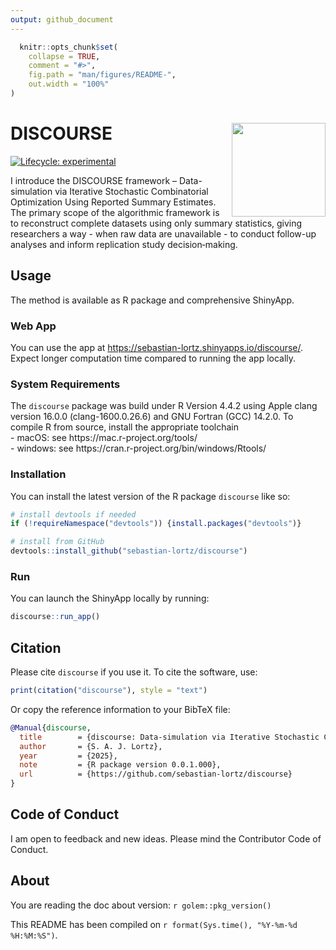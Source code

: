```yaml
---
output: github_document
---
```


<!-- README.md is generated from README.Rmd. Please edit that file -->

```r
  knitr::opts_chunk$set(
    collapse = TRUE,
    comment = "#>",
    fig.path = "man/figures/README-",
    out.width = "100%"
)
```

# DISCOURSE <a href="https://sebastian-lortz.github.io/discourse/"><img src="man/figures/logo-comp.png" align="right" height="150" alt-text="DISCOURSE logo"/></a>

<!-- badges:start -->
[![Lifecycle: experimental](https://img.shields.io/badge/lifecycle-experimental-orange.svg)](https://www.tidyverse.org/lifecycle/#experimental)
<!-- badges:end -->

I introduce the DISCOURSE framework – Data-simulation via Iterative Stochastic Combinatorial Optimization Using Reported Summary Estimates. The primary scope of the algorithmic framework is to reconstruct complete datasets using only summary statistics, giving researchers a way - when raw data are unavailable - to conduct follow-up analyses and inform replication study decision‑making.

## Usage

The method is available as R package and comprehensive ShinyApp.

### Web App

You can use the app at [https://sebastian-lortz.shinyapps.io/discourse/](https://sebastian-lortz.shinyapps.io/discourse/). Expect longer computation time compared to running the app locally.


### System Requirements

The `discourse` package was build under R Version 4.4.2 using Apple clang version 16.0.0 (clang-1600.0.26.6) and GNU Fortran (GCC) 14.2.0. To compile R from source, install the appropriate toolchain  
 - macOS: see https://mac.r-project.org/tools/  
 - windows: see https://cran.r-project.org/bin/windows/Rtools/

### Installation

You can install the latest version of the R package `discourse` like so:

```r
# install devtools if needed
if (!requireNamespace("devtools")) {install.packages("devtools")}

# install from GitHub
devtools::install_github("sebastian-lortz/discourse")

```

### Run

You can launch the ShinyApp locally by running:

```r
discourse::run_app()
```

## Citation

Please cite `discourse` if you use it. To cite the software, use: 

```r
print(citation("discourse"), style = "text")
```

Or copy the reference information to your BibTeX file:

```bibtex
@Manual{discourse,
  title        = {discourse: Data‐simulation via Iterative Stochastic Combinatorial Optimization Using Reported Summary Estimates},
  author       = {S. A. J. Lortz},
  year         = {2025},
  note         = {R package version 0.0.1.000},
  url          = {https://github.com/sebastian-lortz/discourse}
}
```

## Code of Conduct

I am open to feedback and new ideas.
Please mind the Contributor Code of Conduct.

## About

You are reading the doc about version: `r golem::pkg_version()`

This README has been compiled on `r format(Sys.time(), "%Y-%m-%d %H:%M:%S")`.
